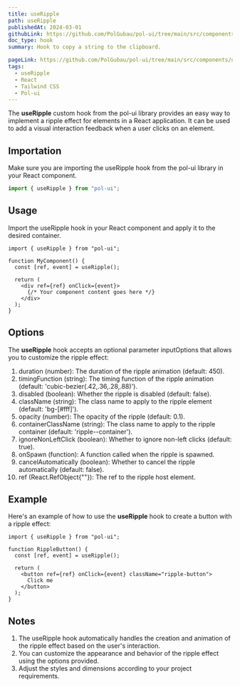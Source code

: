 ```yaml
---
title: useRipple
path: useRipple
publishedAt: 2024-03-01
githubLink: https://github.com/PolGubau/pol-ui/tree/main/src/components/useRipple
doc_type: hook
summary: Hook to copy a string to the clipboard.

pageLink: https://github.com/PolGubau/pol-ui/tree/main/src/components/useRipple
tags:
  - useRipple
  - React
  - Tailwind CSS
  - Pol-ui
---
```


The **useRipple** custom hook from the pol-ui library provides an easy way to implement a ripple effect for elements in a React application. It can be used to add a visual interaction feedback when a user clicks on an element.

## Importation

Make sure you are importing the useRipple hook from the pol-ui library in your React component.

```jsx
import { useRipple } from "pol-ui";
```

## Usage

Import the useRipple hook in your React component and apply it to the desired container.

```tsx
import { useRipple } from "pol-ui";

function MyComponent() {
  const [ref, event] = useRipple();

  return (
    <div ref={ref} onClick={event}>
      {/* Your component content goes here */}
    </div>
  );
}
```

## Options

The **useRipple** hook accepts an optional parameter inputOptions that allows you to customize the ripple effect:

1. duration (number): The duration of the ripple animation (default: 450).
2. timingFunction (string): The timing function of the ripple animation (default: 'cubic-bezier(.42,.36,.28,.88)').
3. disabled (boolean): Whether the ripple is disabled (default: false).
4. className (string): The class name to apply to the ripple element (default: 'bg-[#fff]').
5. opacity (number): The opacity of the ripple (default: 0.1).
6. containerClassName (string): The class name to apply to the ripple container (default: 'ripple--container').
7. ignoreNonLeftClick (boolean): Whether to ignore non-left clicks (default: true).
8. onSpawn (function): A function called when the ripple is spawned.
9. cancelAutomatically (boolean): Whether to cancel the ripple automatically (default: false).
10. ref (React.RefObject{"<T>"}): The ref to the ripple host element.

## Example

Here's an example of how to use the **useRipple** hook to create a button with a ripple effect:

```tsx
import { useRipple } from "pol-ui";

function RippleButton() {
  const [ref, event] = useRipple();

  return (
    <button ref={ref} onClick={event} className="ripple-button">
      Click me
    </button>
  );
}
```

## Notes

1. The useRipple hook automatically handles the creation and animation of the ripple effect based on the user's interaction.
2. You can customize the appearance and behavior of the ripple effect using the options provided.
3. Adjust the styles and dimensions according to your project requirements.
